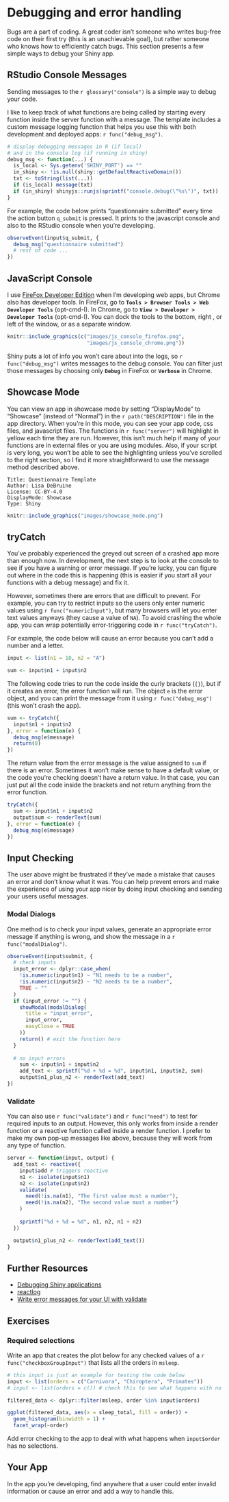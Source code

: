 # Debugging and error handling {#debugging}

Bugs are a part of coding. A great coder isn't someone who writes bug-free code on their first try (this is an unachievable goal), but rather someone who knows how to efficiently catch bugs. This section presents a few simple ways to debug your Shiny app. 

## RStudio Console Messages

Sending messages to the `r glossary("console")` is a simple way to debug your code.

I like to keep track of what functions are being called by starting every function inside the server function with a message. The template includes a custom message logging function that helps you use this with both development and deployed apps: `r func("debug_msg")`. 

```r
# display debugging messages in R (if local) 
# and in the console log (if running in shiny)
debug_msg <- function(...) {
  is_local <- Sys.getenv('SHINY_PORT') == ""
  in_shiny <- !is.null(shiny::getDefaultReactiveDomain())
  txt <- toString(list(...))
  if (is_local) message(txt)
  if (in_shiny) shinyjs::runjs(sprintf("console.debug(\"%s\")", txt))
}
```

For example, the code below prints "questionnaire submitted" every time the action button `q_submit` is pressed. It prints to the javascript console and also to the RStudio console when you're developing.

```r
observeEvent(input$q_submit, {
  debug_msg("questionnaire submitted")
  # rest of code ...
})
```

## JavaScript Console

I use [FireFox Developer Edition](https://www.mozilla.org/en-US/firefox/developer/){target="_blank"} when I'm developing web apps, but Chrome also has developer tools. In FireFox, go to **`Tools > Browser Tools > Web Developer Tools`** (opt-cmd-I). In Chrome, go to **`View > Developer > Developer Tools`** (opt-cmd-I). You can dock the tools to the bottom, right , or left of the window, or as a separate window. 

```r
knitr::include_graphics(c("images/js_console_firefox.png",
                          "images/js_console_chrome.png"))
```

Shiny puts a lot of info you won't care about into the logs, so `r func("debug_msg")` writes messages to the debug console. You can filter just those messages by choosing only **`Debug`** in FireFox or **`Verbose`** in Chrome.

## Showcase Mode

You can view an app in showcase mode by setting "DisplayMode" to "Showcase" (instead of "Normal") in the `r path("DESCRIPTION")` file in the app directory. When you're in this mode, you can see your app code, css files, and javascript files. The functions in `r func("server")` will highlight in yellow each time they are run. However, this isn't much help if many of your functions are in external files or you are using modules. Also, if your script is very long, you won't be able to see the highlighting unless you've scrolled to the right section, so I find it more straightforward to use the message method described above.

```
Title: Questionnaire Template
Author: Lisa DeBruine
License: CC-BY-4.0
DisplayMode: Showcase
Type: Shiny
```

```r
knitr::include_graphics("images/showcase_mode.png")
```

## tryCatch

You've probably experienced the greyed out screen of a crashed app more than enough now. In development, the next step is to look at the console to see if you have a warning or error message. If you're lucky, you can figure out where in the code this is happening (this is easier if you start all your functions with a debug message) and fix it. 

However, sometimes there are errors that are difficult to prevent. For example, you can try to restrict inputs so the users only enter numeric values using `r func("numericInput")`, but many browsers will let you enter text values anyways (they cause a value of `NA`). To avoid crashing the whole app, you can wrap potentially error-triggering code in `r func("tryCatch")`. 

For example, the code below will cause an error because you can't add a number and a letter.

```r
input <- list(n1 = 10, n2 = "A")

sum <- input$n1 + input$n2
```

The following code tries to run the code inside the curly brackets (`{}`), but if it creates an error, the error function will run. The object `e` is the error object, and you can print the message from it using `r func("debug_msg")` (this won't crash the app). 

```r
sum <- tryCatch({
  input$n1 + input$n2
}, error = function(e) {
  debug_msg(e$message)
  return(0)
})
```

The return value from the error message is the value assigned to `sum` if there is an error. Sometimes it won't make sense to have a default value, or the code you're checking doesn't have a return value. In that case, you can just put all the code inside the brackets and not return anything from the error function.

```r
tryCatch({
  sum <- input$n1 + input$n2
  output$sum <- renderText(sum)
}, error = function(e) {
  debug_msg(e$message)
})
```

## Input Checking

The user above might be frustrated if they've made a mistake that causes an error and don't know what it was. You can help prevent errors and make the experience of using your app nicer by doing input checking and sending your users useful messages.

### Modal Dialogs

One method is to check your input values, generate an appropriate error message if anything is wrong, and show the message in a `r func("modalDialog")`.

```r
observeEvent(input$submit, {
  # check inputs
  input_error <- dplyr::case_when(
    !is.numeric(input$n1) ~ "N1 needs to be a number",
    !is.numeric(input$n2) ~ "N2 needs to be a number",
    TRUE ~ ""
  )
  if (input_error != "") {
    showModal(modalDialog(
      title = "input_error",
      input_error,
      easyClose = TRUE
    ))
    return() # exit the function here
  }
  
  # no input errors
    sum <- input$n1 + input$n2
    add_text <- sprintf("%d + %d = %d", input$n1, input$n2, sum)
    output$n1_plus_n2 <- renderText(add_text)
})
```

### Validate

You can also use `r func("validate")` and `r func("need")` to test for required inputs to an output. However, this only works from inside a render function or a reactive function called inside a render function. I prefer to make my own pop-up messages like above, because they will work from any type of function.

```r
server <- function(input, output) {
  add_text <- reactive({
    input$add # triggers reactive
    n1 <- isolate(input$n1)
    n2 <- isolate(input$n2)
    validate(
      need(!is.na(n1), "The first value must a number"),
      need(!is.na(n2), "The second value must a number")
    )
    
    sprintf("%d + %d = %d", n1, n2, n1 + n2)
  })

  output$n1_plus_n2 <- renderText(add_text())
}
```


## Further Resources {#resources-debugging}

* [Debugging Shiny applications](https://shiny.rstudio.com/articles/debugging.html){target="_blank"}
* [reactlog](https://rstudio.github.io/reactlog/){target="_blank"}
* [Write error messages for your UI with validate](https://shiny.rstudio.com/articles/validation.html){target="_blank"}

## Exercises {#exercises-debugging}

### Required selections

Write an app that creates the plot below for any checked values of a `r func("checkboxGroupInput")` that lists all the orders in `msleep`.

```r
# this input is just an example for testing the code below
input <- list(orders = c("Carnivora", "Chiroptera", "Primates"))
# input <- list(orders = c()) # check this to see what happens with no selections

filtered_data <- dplyr::filter(msleep, order %in% input$orders)

ggplot(filtered_data, aes(x = sleep_total, fill = order)) +
  geom_histogram(binwidth = 1) +
  facet_wrap(~order)
```

Add error checking to the app to deal with what happens when `input$order` has no selections.

## Your App {#your-app-debugging}

In the app you're developing, find anywhere that a user could enter invalid information or cause an error and add a way to handle this.

